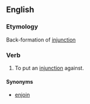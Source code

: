 ==English==

===Etymology===
Back-formation of [[injunction]]

===Verb===
{{en-verb}}

# {{transitive}} To put an [[injunction]] against.

====Synonyms====
*[[enjoin]]